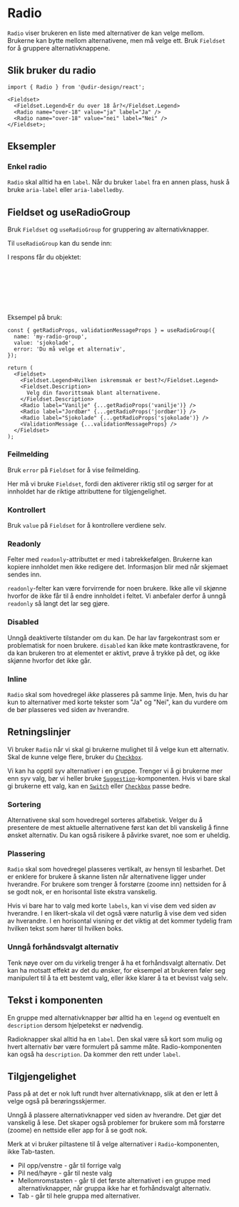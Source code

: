 
<Meta of={RadioStories} />

# Radio

`Radio` viser brukeren en liste med alternativer de kan velge mellom. Brukerne kan bytte mellom alternativene, men må velge ett. Bruk `Fieldset` for å gruppere alternativknappene.

<Primary />
<Controls />

## Slik bruker du radio

```tsx
import { Radio } from '@udir-design/react';

<Fieldset>
  <Fieldset.Legend>Er du over 18 år?</Fieldset.Legend>
  <Radio name="over-18" value="ja" label="Ja" />
  <Radio name="over-18" value="nei" label="Nei" />
</Fieldset>;
```

## Eksempler

### Enkel radio

`Radio` skal alltid ha en `label`. Når du bruker `label` fra en annen plass, husk å bruke `aria-label` eller `aria-labelledby`.

<Canvas of={RadioStories.AriaLabel} />

## Fieldset og useRadioGroup

Bruk `Fieldset` og `useRadioGroup` for gruppering av alternativknapper.

<Canvas of={RadioStories.Group} />

Til `useRadioGroup` kan du sende inn:

<ArgTypes of={useRadioGroupStories.UseRadioGroup} />

I respons får du objektet:

```ts
{
  getRadioProps: (value: string | RadioProps) => RadioProps, // Returnerer props du kan spre på <Radio /> eller <input type="radio" />
  validationMessageProps: ValidationMessageProps, // Props du valgfritt spre på ValidationMessage for å koble feilmelding til radio gruppen
  setValue: string, // Funksjon for å sette radio gruppens verdi
  value: string, // Nåværende verdi for radio gruppen
}
```

Eksempel på bruk:

```tsx
const { getRadioProps, validationMessageProps } = useRadioGroup({
  name: 'my-radio-group',
  value: 'sjokolade',
  error: 'Du må velge et alternativ',
});

return (
  <Fieldset>
    <Fieldset.Legend>Hvilken iskremsmak er best?</Fieldset.Legend>
    <Fieldset.Description>
      Velg din favorittsmak blant alternativene.
    </Fieldset.Description>
    <Radio label="Vanilje" {...getRadioProps('vanilje')} />
    <Radio label="Jordbær" {...getRadioProps('jordbær')} />
    <Radio label="Sjokolade" {...getRadioProps('sjokolade')} />
    <ValidationMessage {...validationMessageProps} />
  </Fieldset>
);
```

### Feilmelding

Bruk `error` på `Fieldset` for å vise feilmelding.

Her må vi bruke `Fieldset`, fordi den aktiverer riktig stil og sørger for at innholdet har de riktige attributtene for tilgjengelighet.

<Canvas of={RadioStories.WithError} />

### Kontrollert

Bruk `value` på `Fieldset` for å kontrollere verdiene selv.

<Canvas of={RadioStories.Controlled} />

### Readonly

Felter med `readonly`-attributtet er med i tabrekkefølgen. Brukerne kan kopiere innholdet men ikke redigere det. Informasjon blir med når skjemaet sendes inn.

`readonly`-felter kan være forvirrende for noen brukere. Ikke alle vil skjønne hvorfor de ikke får til å endre innholdet i feltet. Vi anbefaler derfor å unngå `readonly` så langt det lar seg gjøre.

<Canvas of={RadioStories.ReadOnly} />

### Disabled

Unngå deaktiverte tilstander om du kan. De har lav fargekontrast som er problematisk for noen brukere. `disabled` kan ikke møte kontrastkravene, for da kan brukeren tro at elementet er aktivt, prøve å trykke på det, og ikke skjønne hvorfor det ikke går.

<Canvas of={RadioStories.Disabled} />

### Inline

`Radio` skal som hovedregel _ikke_ plasseres på samme linje. Men, hvis du har kun to alternativer med korte tekster som "Ja" og "Nei", kan du vurdere om de bør plasseres ved siden av hverandre.

<Canvas of={RadioStories.Inline} />

## Retningslinjer

Vi bruker `Radio` når vi skal gi brukerne mulighet til å velge kun ett alternativ. Skal de kunne velge flere, bruker du [`Checkbox`](/docs/components-checkbox--docs).

Vi kan ha opptil syv alternativer i en gruppe. Trenger vi å gi brukerne mer enn syv valg, bør vi heller bruke [`Suggestion`](/docs/components-suggestion--docs)-komponenten. Hvis vi bare skal gi brukerne ett valg, kan en [`Switch`](/docs/components-switch--docs) eller [`Checkbox`](/docs/components-checkbox--docs) passe bedre.

### Sortering

Alternativene skal som hovedregel sorteres alfabetisk. Velger du å presentere de mest aktuelle alternativene først kan det bli vanskelig å finne ønsket alternativ. Du kan også risikere å påvirke svaret, noe som er uheldig.

### Plassering

`Radio` skal som hovedregel plasseres vertikalt, av hensyn til lesbarhet. Det er enklere for brukere å skanne listen når alternativene ligger under hverandre. For brukere som trenger å forstørre (zoome inn) nettsiden for å se godt nok, er en horisontal liste ekstra vanskelig.

Hvis vi bare har to valg med korte `labels`, kan vi vise dem ved siden av hverandre. I en likert-skala vil det også være naturlig å vise dem ved siden av hverandre. I en horisontal visning er det viktig at det kommer tydelig fram hvilken tekst som hører til hvilken boks.

### Unngå forhåndsvalgt alternativ

Tenk nøye over om du virkelig trenger å ha et forhåndsvalgt alternativ. Det kan ha motsatt effekt av det du ønsker, for eksempel at brukeren føler seg manipulert til å ta ett bestemt valg, eller ikke klarer å ta et bevisst valg selv.

## Tekst i komponenten

En gruppe med alternativknapper bør alltid ha en `legend` og eventuelt en `description` dersom hjelpetekst er nødvendig.

Radioknapper skal alltid ha en `label`. Den skal være så kort som mulig og hvert alternativ bør være formulert på samme måte. Radio-komponenten kan også ha `description`. Da kommer den rett under `label`.

## Tilgjengelighet

Pass på at det er nok luft rundt hver alternativknapp, slik at den er lett å velge også på berøringsskjermer.

Unngå å plassere alternativknapper ved siden av hverandre. Det gjør det vanskelig å lese. Det skaper også problemer for brukere som må forstørre (zoome) en nettside eller app for å se godt nok.

Merk at vi bruker piltastene til å velge alternativer i `Radio`-komponenten, ikke Tab-tasten.

- Pil opp/venstre - går til forrige valg
- Pil ned/høyre - går til neste valg
- Mellomromstasten - går til det første alternativet i en gruppe med alternativknapper, når gruppa ikke har et forhåndsvalgt alternativ.
- Tab - går til hele gruppa med alternativer.
